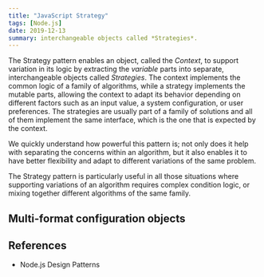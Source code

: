 ```yaml
---
title: "JavaScript Strategy"
tags: [Node.js]
date: 2019-12-13
summary: interchangeable objects called *Strategies*.
---
```


The Strategy pattern enables an object, called the *Context*, to support
variation in its logic by extracting the *variable* parts into separate,
interchangeable objects called *Strategies*. The context implements the common
logic of a family of algorithms, while a strategy implements the mutable parts,
allowing the context to adapt its behavior depending on different factors such
as an input value, a system configuration, or user preferences. The strategies
are usually part of a family of solutions and all of them implement the same
interface, which is the one that is expected by the context.

We quickly understand how powerful this pattern is; not only does it help with
separating the concerns within an algorithm, but it also enables it to have
better flexibility and adapt to different variations of the same problem.

The Strategy pattern is particularly useful in all those situations where
supporting variations of an algorithm requires complex condition logic, or
mixing together different algorithms of the same family.

## Multi-format configuration objects



## References

- Node.js Design Patterns
